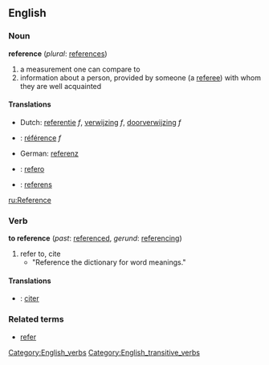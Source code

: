 ==English==
===Noun===
'''reference''' (''plural'': [[references]])

# a measurement one can compare to
# information about a person, provided by someone (a [[referee]]) with whom they are well acquainted

====Translations====
*Dutch: [[referentie]] ''f'', [[verwijzing]] ''f'', [[doorverwijzing]] ''f''
*{{fr}}: [[référence]] ''f''
*German: [[referenz]]
*{{io}}: [[refero]]
*{{sv}}: [[referens]]
[[ru:Reference]]

===Verb===
'''to reference''' (''past'': [[referenced]], ''gerund'': [[referencing]])
#refer to, cite
#*"Reference the dictionary for word meanings."
[[Category:English_verbs]]
[[Category:English_transitive_verbs]]

====Translations====
*{{fr}}: [[citer]]

===Related terms===
*[[refer]]